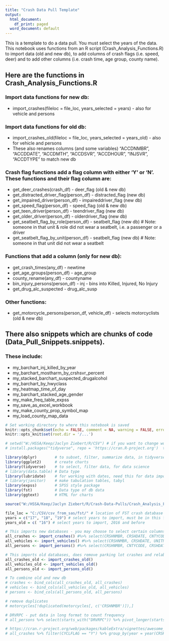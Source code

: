 ```yaml
---
title: "Crash Data Pull Template"
output:
  html_document:
    df_print: paged
  word_document: default
---
```


This is a template to do a data pull. You must select the years of the data.  This notebook uses functions from an R script (Crash_Analysis_Functions.R) to import data (old and new db), to add columns of crash flags (i.e. speed, deer) and to add other columns (i.e. crash time, age group, county name).

## Here are the functions in Crash_Analysis_Functions.R

### Import data functions for new db:
+ import_crashes(fileloc = file_loc, years_selected = years)         - also for vehicle and persons  

### Import data functions for old db:
+ import_crashes_old(fileloc = file_loc, years_selected = years_old) - also for vehicle and persons  
+ These also renames columns (and some variables) "ACCDNMBR", "ACCDDATE", "ACCDMTH", "ACCDSVR", "ACCDHOUR", "INJSVR", "ACCDTYPE" to match new db  

### Crash flag functions add a flag column with either 'Y' or 'N'. These functions and their flag column are:
+ get_deer_crashes(crash_df)            - deer_flag (old & new db)  
+ get_distracted_driver_flag(person_df) - distracted_flag (new db)  
+ get_impaired_driver(person_df)        - impaireddriver_flag (new db)  
+ get_speed_flag(person_df)             - speed_flag (old & new db)  
+ get_teen_driver(person_df)            - teendriver_flag (new db)  
+ get_older_driver(person_df)           - olderdriver_flag (new db)  
+ get_seatbelt_flag_by_role(person_df)  - seatbelt_flag (new db)    # Note: someone in that unit & role did not wear a seatbelt, i.e. a passenger or a driver  
+ get_seatbelt_flag_by_unit(person_df)  - seatbelt_flag (new db)    # Note: someone in that unit did not wear a seatbelt  

### Functions that add a column (only for new db):
+ get_crash_times(any_df)               - newtime  
+ get_age_groups(person_df)             - age_group  
+ county_rename(any_df)                 - countyname  
+ bin_injury_persons(person_df)         - inj - bins into Killed, Injured, No Injury  
+ get_drug_alc_suspected                - drug_alc_susp

### Other functions:
+ get_motorcycle_persons(person_df, vehicle_df) - selects motorcyclists (old & new db)  

## There also snippets which are chunks of code (Data_Pull_Snippets.snippets).

### These include:
+ my_barchart_inj_killed_by_year  
+ my_barchart_mostharm_by_crshsvr_percent  
+ my_stacked_barchart_suspected_drugalcohol  
+ my_barchart_by_hwyclass  
+ my_heatmap_time_of_day  
+ my_barchart_stacked_age_gender  
+ my_make_freq_table_expss  
+ my_save_as_excel_workbook  
+ my_make_county_prop_symbol_map  
+ my_load_county_map_data  

```r
# Set working directory to where this notebook is saved
knitr::opts_chunk$set(echo = FALSE, comment = NA, warning = FALSE, error = FALSE, message = FALSE, tidy = TRUE, fig.dim = c(7, 4), global.par = TRUE)
knitr::opts_knit$set(root.dir = '/...')
```

```r
# setwd("W:/HSSA/Keep/Jaclyn Ziebert/R/CSV") # if you want to change wd, put this in the code block
# install.packages("tidyverse", repo = 'https://cran.R-project.org')  try this to install packages in base R, not RStudio

library(dplyr)        # to subset, filter, summarize data, in tidyverse, replaces plyr
library(ggplot2)      # create charts
library(tidyverse)    # to select, filter data, for data science
# library(data.table) # Data type
library(lubridate)    # for working with dates, need this for data import
# library(janitor)    # make tabulation tables, tabyl
library(expss)        # SPSS style package
library(fst)          # Data type of db data
library(ggtext)       # HTML for charts

source("W:/HSSA/Keep/Jaclyn Ziebert/R/Crash-Data-Pulls/Crash_Analysis_Functions.R") # Source of all the functions
```

```r
file_loc = "C:/CSV/csv_from_sas/fst/" # location of FST crash database files to load
years = c("17", "18", "19") # select years to import, must be in this format
years_old = c( "16") # select years to import, 2016 and before
```

```r
# This imports new databases - you may choose to select certain columns
all_crashes <- import_crashes() #%>% select(CRSHNMBR, CRSHDATE, CNTYCODE, CRSHSVR, CRSHTYPE, starts_with("ANMLTY")) # columns to select
all_vehicles <- import_vehicles() #%>% select(CRSHNMBR, CRSHDATE, UNITNMBR, VEHTYPE)
all_persons <- import_persons() #%>% select(CRSHNMBR, CNTYCODE, CRSHDATE, UNITNMBR, DRVRFLAG, HLMTUSE, EYEPROT, SFTYEQP, ROLE, SEX, AGE, DISTACT, starts_with("DRVRPC"), starts_with("STATNM"), starts_with("DRVRDS"))

# This imports old databases, does remove parking lot crashes and relabels columns
all_crashes_old <- import_crashes_old()
all_vehicles_old <- import_vehicles_old()
all_persons_old <- import_persons_old()

# To combine old and new db
# crashes <- bind_cols(all_crashes_old, all_crashes)
# vehicles <- bind_cols(all_vehicles_old, all_vehicles)
# persons <- bind_cols(all_persons_old, all_persons)
```

```r
# remove duplicates
# motorcycles[!duplicated(motorcycles[, c('CRSHNMBR')]),]

# DRVRPC - put data in long format to count frequency
# all_persons %>% select(starts_with("DRVRPC")) %>% pivot_longer(starts_with("DRVRPC")) %>% filter(value !='') 
```
```r
# https://cran.r-project.org/web/packages/kableExtra/vignettes/awesome_table_in_html.html#Overview
# all_crashes %>% filter(CYCLFLAG == "Y") %>% group_by(year = year(CRSHDATE), URBRURAL) %>% summarise(count = n()) %>% pivot_wider(names_from = URBRURAL, values_from = count) %>% adorn_totals("col") %>% kbl(caption = "Title") %>%  kable_styling()
```
